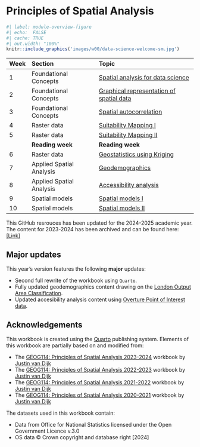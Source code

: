 # Principles of Spatial Analysis {.unnumbered}

```r
#| label: module-overview-figure
#| echo:  FALSE
#| cache: TRUE
#| out.width: "100%"
knitr::include_graphics('images/w00/data-science-welcome-sm.jpg') 
```

| Week | Section                  | Topic |
|:-----|:-------------------------|:-------------------------------------|
| 1    | Foundational Concepts    | [Spatial analysis for data science]({{< var urls.git-url-am >}}) |
| 2    | Foundational Concepts    | [Graphical representation of spatial data]({{< var urls.git-url-am >}}) |
| 3    | Foundational Concepts    | [Spatial autocorrelation]({{< var urls.git-url-am >}}) |
| 4    | Raster data              | [Suitability Mapping I]({{< var urls.git-url-am >}}) |
| 5    | Raster data              | [Suitability Mapping II]({{< var urls.git-url-am >}}) |
|      | **Reading week**         | **Reading week** |
| 6    | Raster data              | [Geostatistics using Kriging]({{< var urls.git-url-am >}}) |
| 7    | Applied Spatial Analysis | [Geodemographics]({{< var urls.geodemographics >}}) |
| 8    | Applied Spatial Analysis | [Accessibility analysis]({{< var urls.transport-ntx >}}) |
| 9    | Spatial models           | [Spatial models I]({{< var urls.git-url-am >}}) |
| 10   | Spatial models           | [Spatial models II]({{< var urls.git-url-am >}}) |

::: {.callout-note}
This GitHub resrouces has been updated for the 2024-2025 academic year. The content for 2023-2024 has been archived and can be found here: [\[Link\]](https://jtvandijk.github.io/GEOG0114_20232024)
:::

## Major updates {.unnumbered}
::: {.callout-note}
This year's version features the following **major** updates:

- Second full rewrite of the workbook using `Quarto`.
- Fully updated geodemographics content drawing on the [London Output Area Classification](https://doi.org/10.1177/23998083241242913).
- Updated accesibility analysis content using [Overture Point of Interest data](https://journals.sagepub.com/doi/full/10.1177/23998083241263124).
:::

## Acknowledgements {.unnumbered}
This workbook is created using the [Quarto](https://quarto.org/) publishing system. Elements of this workbook are partially based on and modified from:

- The [GEOG114: Principles of Spatial Analysis 2023-2024](https://jtvandijk.github.io/GEOG0114_20232024/) workbook by [Justin van Dijk](https://www.mappingdutchman.com)
- The [GEOG114: Principles of Spatial Analysis 2022-2023](https://jtvandijk.github.io/GEOG0114_20222023/) workbook by [Justin van Dijk](https://www.mappingdutchman.com)
- The [GEOG114: Principles of Spatial Analysis 2021-2022](https://jtvandijk.github.io/GEOG0114_20212022/) workbook by [Justin van Dijk](https://www.mappingdutchman.com)
- The [GEOG114: Principles of Spatial Analysis 2020-2021](https://jtvandijk.github.io/GEOG0114_20202021/) workbook by [Justin van Dijk](https://www.mappingdutchman.com)

The datasets used in this workbook contain:

- Data from Office for National Statistics licensed under the Open Government Licence v.3.0
- OS data © Crown copyright and database right [2024]